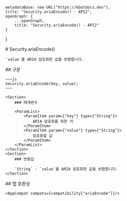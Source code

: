 
    metadataBase: new URL("https://kbotdocs.dev"),
    title: "Security.ariaEncode() - API2",
    openGraph: {
        ...openGraph,
        title: "Security.ariaEncode() - API2"
    }
}

<Section>
    # Security.ariaEncode()

    `value`를 ARIA 암호화한 값을 반환합니다.
</Section>
<Section>
    ## 구문

    ~~~js
    Security.ariaEncode(key, value);
    ~~~

    <Section>
        ### 매개변수

        <ParamList>
            <ParamItem param={"key"} type={"String"}>
                ARIA 암호화를 위한 키
            </ParamItem>
            <ParamItem param={"value"} type={"String"}>
                암호화할 값
            </ParamItem>
        </ParamList>
    </Section>
    <Section>
        ### 반환값

        `String` - `value`를 ARIA 암호화한 값을 반환합니다.
    </Section>
</Section>
<Section>
    ## 앱 호환성

    <AppCompat compats={compatibility["ariaEncode"]}/>
</Section>